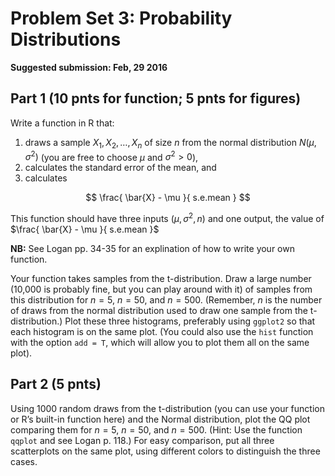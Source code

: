 Problem Set 3: Probability Distributions
========================================================

**Suggested submission: Feb, 29 2016**

## Part 1 (10 pnts for function; 5 pnts for figures)

Write a function in R that:

1. draws a sample ${X_1,X_2,…,X_{n}}$ of size $n$ from the normal distribution $N(\mu, \sigma^2 )$ (you are free to choose $\mu$ and $\sigma^2 \gt 0$), 
2. calculates the standard error of the mean, and 
3. calculates 

$$
\frac{ \bar{X} - \mu }{ s.e.mean }
$$

This function should have three inputs $(\mu,\sigma^2,n)$ and 
one output, the value of $\frac{ \bar{X} - \mu }{ s.e.mean }$

**NB:** See Logan pp. 34-35 for an explination of how to write your own function.

Your function takes samples from the t-distribution. 
Draw a large number (10,000 is probably fine, but you can play around with it) of samples from this distribution for $n = 5$, $n =50$, and $n =500$. 
(Remember, $n$ is the number of draws from the normal distribution used to draw one sample from the t-distribution.) 
Plot these three histograms, preferably using `ggplot2` so that each histogram is on the same plot.
(You could also use the `hist` function with the option `add = T`, which will allow you to plot them all on the same plot).

## Part 2 (5 pnts)

Using 1000 random draws from the t-distribution (you can use your function or R’s built-in function here) and the Normal distribution, plot the QQ plot comparing them for $n = 5$, $n =50$, and $n =500$. 
(Hint: Use the function `qqplot` and see Logan p. 118.) 
For easy comparison, put all three scatterplots on the same plot, using different colors to distinguish the three cases.
